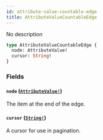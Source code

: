 ```yaml
---
id: attribute-value-countable-edge
title: AttributeValueCountableEdge
---
```


No description

```graphql
type AttributeValueCountableEdge {
  node: AttributeValue!
  cursor: String!
}
```

### Fields

#### `node` ([`AttributeValue!`](/developer/api-reference/objects/attribute-value.mdx))

The item at the end of the edge.

#### `cursor` ([`String!`](/developer/api-reference/scalars/string.mdx))

A cursor for use in pagination.
